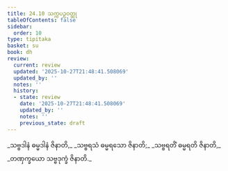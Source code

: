 ```yaml
---
title: 24.10 သက္ကပဉှဝတ္ထု
tableOfContents: false
sidebar:
  order: 10
type: tipitaka
basket: su
book: dh
review:
  current: review
  updated: '2025-10-27T21:48:41.508069'
  updated_by: ''
  notes: ''
  history:
  - state: review
    date: '2025-10-27T21:48:41.508069'
    updated_by: ''
    notes: ''
    previous_state: draft
---
```



<ReviewStatus review={frontmatter.review} showDetails={true} />

<HypothesisAnnotation frontmatter={frontmatter} />

<DynamicBreadcrumb />

<Division number="354" book="dh" e="ch" v="18" p="64">

<Paragraph number="380" type="verses" book="dh">
_သဗ္ဗဒါနံ ဓမ္မဒါနံ ဇိနာတိ,_  
_သဗ္ဗရသံ ဓမ္မရသော ဇိနာတိ;_  
_သဗ္ဗရတိံ ဓမ္မရတိ ဇိနာတိ,_  
_တဏှက္ခယော သဗ္ဗဒုက္ခံ ဇိနာတိ._
</Paragraph>
</Division>